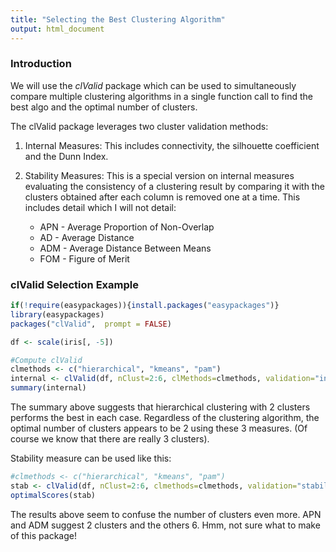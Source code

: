 ```yaml
---
title: "Selecting the Best Clustering Algorithm"
output: html_document
---
```


### Introduction

We will use the *clValid* package which can be used to simultaneously compare multiple clustering algorithms in a single function call to find the best algo and the optimal number of clusters.

The clValid package leverages two cluster validation methods:

1. Internal Measures: This includes connectivity, the silhouette coefficient and the Dunn Index.
2. Stability Measures:  This is a special version on internal measures evaluating the consistency of a clustering result by comparing it with the clusters obtained after each column is removed one at a time.  This includes detail which I will not detail:

     - APN - Average Proportion of Non-Overlap
     - AD - Average Distance
     - ADM - Average Distance Between Means
     - FOM - Figure of Merit
     
### clValid Selection Example

```r
if(!require(easypackages)){install.packages("easypackages")}
library(easypackages)
packages("clValid",  prompt = FALSE)
```

```r
df <- scale(iris[, -5])

#Compute clValid
clmethods <- c("hierarchical", "kmeans", "pam")
internal <- clValid(df, nClust=2:6, clMethods=clmethods, validation="internal")
summary(internal)
```

The summary above suggests that hierarchical clustering with 2 clusters performs the best in each case.  Regardless of the clustering algorithm, the optimal number of clusters appears to be 2 using these 3 measures.  (Of course we know that there are really 3 clusters).

Stability measure can be used like this:

```r
#clmethods <- c("hierarchical", "kmeans", "pam")
stab <- clValid(df, nClust=2:6, clmethods=clmethods, validation="stability")
optimalScores(stab)
```

The results above seem to confuse the number of clusters even more.  APN and ADM suggest 2 clusters and the others 6.  Hmm, not sure what to make of this package!

